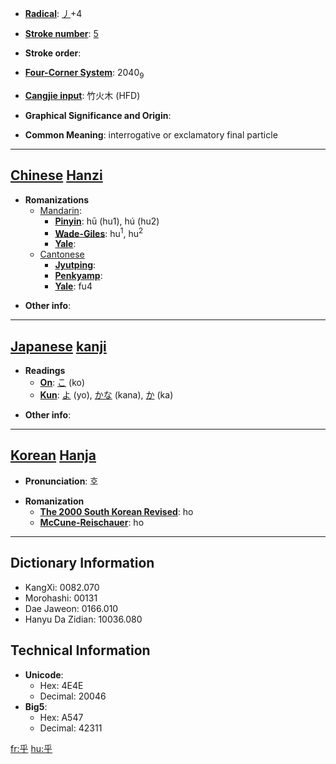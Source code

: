 * '''[[Wiktionary:Chinese radical index| Radical]]''': [[Wiktionary:Chinese radical index 丿|丿]]+4

* '''[[Wiktionary:Chinese total strokes index|Stroke number]]''': [[Wiktionary:Chinese total strokes index 5|5]]

* '''Stroke order''': 

* '''[[Wiktionary:Chinese four corner index|Four-Corner System]]''': 2040<sub>9</sub>

* '''[[Wiktionary:Chinese Cangjie index|Cangjie input]]''': 竹火木 (HFD)

* '''Graphical Significance and Origin''': 

* '''Common Meaning''': interrogative or exclamatory final particle

----

== [[Chinese]] [[Hanzi]] ==

* '''Romanizations'''
** [[Mandarin]]:
*** '''[[Pinyin]]''': hū (hu1), hú (hu2)
*** '''[[Wade-Giles]]''': hu<sup>1</sup>, hu<sup>2</sup>
*** '''[[Yale]]''': 
**[[Cantonese]]
***'''[[Jyutping]]''':
***'''[[Penkyamp]]''': 
***'''[[Yale]]''': fu4

* '''Other info''': 

----

== [[Japanese]] [[kanji]] ==

* '''Readings'''
** '''[[On]]''': [[こ]] (ko)
** '''[[Kun]]''': [[よ]] (yo), [[かな]] (kana), [[か]] (ka)

* '''Other info''':  

----

== [[Korean]] [[Hanja]] ==

* '''Pronunciation''': 호

* '''Romanization'''
** '''[[The 2000 South Korean Revised Romanization|The 2000 South Korean Revised]]''': ho
** '''[[McCune-Reischauer]]''': ho

----

== Dictionary Information ==

* KangXi: 0082.070
* Morohashi: 00131
* Dae Jaweon: 0166.010
* Hanyu Da Zidian: 10036.080

== Technical Information ==

* '''Unicode''':
** Hex: 4E4E
** Decimal: 20046
* '''Big5''':
** Hex: A547
** Decimal: 42311

[[fr:乎]]
[[hu:乎]]